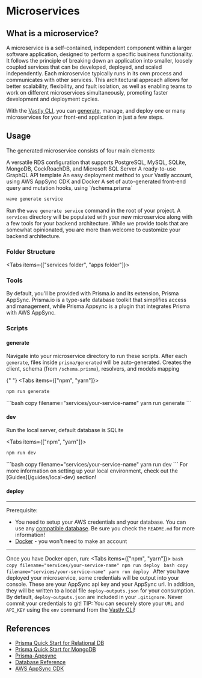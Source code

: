 # Microservices


## What is a microservice?

A microservice is a self-contained, independent component within a larger software application,
designed to perform a specific business functionality. It follows the principle of breaking down an
application into smaller, loosely coupled services that can be developed, deployed, and scaled
independently. Each microservice typically runs in its own process and communicates with other
services. This architectural approach allows for better scalability, flexibility, and fault
isolation, as well as enabling teams to work on different microservices simultaneously, promoting
faster development and deployment cycles.

With the [Vastly CLI](https://www.npmjs.com/package/@vastly/cli), you can [generate](/wave-cli/generate),
manage, and deploy one or many microservices for your front-end application in just a few steps.

## Usage

The generated microservice consists of four main elements:

<OrderedList>
  <ListItem>
    A versatile RDS configuration that supports PostgreSQL, MySQL, SQLite, MongoDB, CockRoachDB, and
    Microsoft SQL Server
  </ListItem>
  <ListItem>A ready-to-use GraphQL API template</ListItem>
  <ListItem>
    An easy deployment method to your Vastly account, using AWS AppSync CDK and Docker
  </ListItem>
  <ListItem>
    A set of auto-generated front-end query and mutation hooks, using `/schema.prisma`
  </ListItem>
</OrderedList>

```bash copy filename="terminal"
wave generate service
```

Run the `wave generate service` command in the root of your project. A `services` directory will be
populated with your new microservice along with a few tools for your backend architecture. While we
provide tools that are somewhat opinionated, you are more than welcome to customize your backend
architecture.

### Folder Structure

<Tabs items={["services folder", "apps folder"]}>
  <Tab>
    <FileTree>
      <Folder name="apps" />
      <Folder name="services" defaultOpen>
        <Folder name="serviceName" defaultOpen highlight>
          <File name="handler.ts" comment="# lambda function handler (API resolver)" highlight />
          <File name="server.ts" comment="# local server (for dev)" highlight />
          <Folder name="cdk" comment="# AWS CDK deploy boilerplate" highlight />
          <Folder name="prisma" defaultOpen highlight>
            <File name="schema.prisma" comment=" # prisma schema (data source)" highlight />
            <Folder
              name="generated"
              comment="# auto-generated after each `npx prisma generate`"
              highlight
            />
          </Folder>
          <File name="package.json" highlight />
        </Folder>
      </Folder>
    </FileTree>
  </Tab>
  <Tab>
    <FileTree>
      <Folder name="apps" defaultOpen>
        <Folder name="client" defaultOpen>
          <Folder
            name="graphql"
            comment="# auto-generated api (queries, mutations, types) after each `generate` script"
            highlight
          />
          <Folder name="pages" comment="# front-end application" />
          <File name=".eslintrc.json" />
          <File
            name="apollo.tsx"
            comment="# configuration template for connecting your api to AWS AppSync (Apollo Client)"
            highlight
          />
          <File
            name="codegen.ts"
            comment="# configuration file for graphql code generation"
            highlight
          />
          <File name="next.config.js" />
          <File name="package.json" />
          <File name="tsconfig.json" />
        </Folder>
      </Folder>
      <Folder name="services" />
    </FileTree>
  </Tab>
</Tabs>

### Tools

By default, you'll be provided with Prisma.io and its extension, Prisma AppSync. Prisma.io is a
type-safe database toolkit that simplifies access and management, while Prisma Appsync is a plugin
that integrates Prisma with AWS AppSync.

<LinkCards>
  <LinkCard
    heading="Learn Prisma"
    description="Begin here if you are completely unfamiliar with the Prisma ORM"
    link="https://www.prisma.io/docs/concepts/overview/what-is-prisma"
    isExternal
  />
  <LinkCard
    heading="Learn Prisma Appsync"
    description="Learn how Prisma Appsync seamlessly connects your API to AWS Appsync"
    link="https://prisma-appsync.vercel.app/quick-start/getting-started.html"
    isExternal
  />
</LinkCards>

### Scripts

#### <Text as='kbd' fontSize='xl'>generate</Text>

Navigate into your microservice directory to run these scripts. After each `generate`, files inside
`prisma/generated` will be auto-generated. Creates the client, schema (from `/schema.prisma`),
resolvers, and models mapping

{" "}
<Tabs items={["npm", "yarn"]}>
  <Tab>
  ```bash copy filename="services/your-service-name"
  npm run generate
  ```
  </Tab>
  <Tab>
  ```bash copy filename="services/your-service-name"
  yarn run generate
  ```
  </Tab>
</Tabs>

#### <Text as='kbd' fontSize='xl'>dev</Text>

Run the local server, default database is SQLite

<Tabs items={["npm", "yarn"]}>
  <Tab>
  ```bash copy filename="services/your-service-name"
  npm run dev
  ```
  </Tab>
  <Tab>
  ```bash copy filename="services/your-service-name"
  yarn run dev
  ```
  </Tab>
</Tabs>
  <Callout>
    For more information on setting up your local environment, check out the [Guides](/guides/local-dev) section!
  </Callout>

#### <Text as='kbd' fontSize='xl'>deploy</Text>
---

Prerequisite:

- You need to setup your AWS credentials and your database. You can use any
  [compatible database](https://www.prisma.io/docs/concepts/database-connectors). Be sure you check
  the `README.md` for more information!
- [Docker](https://docs.docker.com/get-docker/) - you won't need to make an account
---

  Once you have Docker open, run:
  <Tabs items={["npm", "yarn"]}>
    <Tab>
    ```bash copy filename="services/your-service-name"
    npm run deploy
    ```
    </Tab>
    <Tab>
    ```bash copy filename="services/your-service-name"
    yarn run deploy
    ```
    </Tab>
  </Tabs>
  After you have deployed your microservice, some credentials will be output into your console. These are your AppSync api key and your AppSync url. In addition, they will be written to a local file `deploy-outputs.json` for your consumption.
  <Callout type="warning">
  By default, `deploy-outputs.json` are included in your `.gitignore`. Never commit your credentials to git!
  </Callout>
  <Callout>
    TIP: You can securely store your `URL` and `API_KEY` using the `env` command from the [Vastly
    CLI](/vastly-cli/env)!
  </Callout>

## References

- [Prisma Quick Start for Relational DB](https://www.prisma.io/docs/getting-started/setup-prisma/add-to-existing-project/relational-databases-typescript-postgresql)
- [Prisma Quick Start for MongoDB](https://www.prisma.io/docs/getting-started/setup-prisma/add-to-existing-project)
- [Prisma-Appsync](https://prisma-appsync.vercel.app/quick-start/getting-started.html)
- [Database Reference](https://www.prisma.io/docs/reference/database-reference/connection-urls)
- [AWS AppSync CDK](https://www.npmjs.com/package/@aws-cdk/aws-appsync-alpha)
